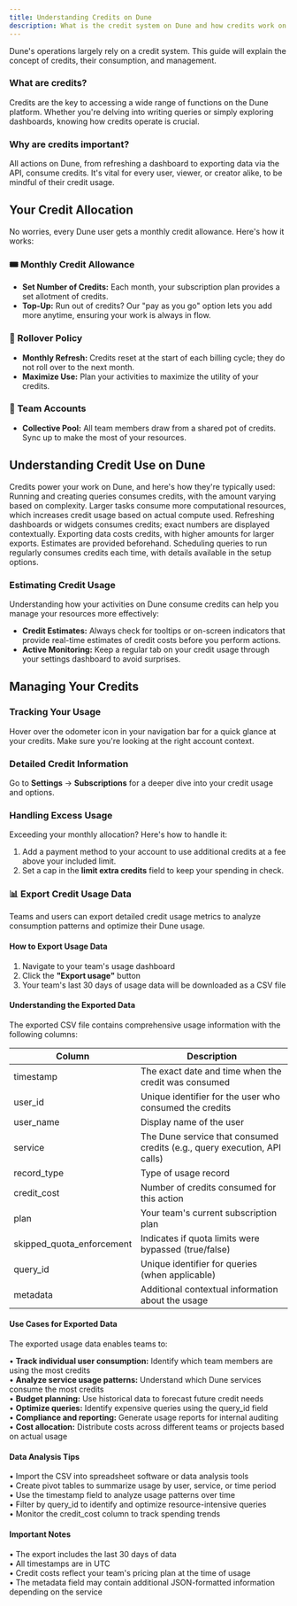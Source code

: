 ```yaml
---
title: Understanding Credits on Dune
description: What is the credit system on Dune and how credits work on Dune
---
```


Dune's operations largely rely on a credit system. This guide will explain the concept of credits, their consumption, and management.

### What are credits?
Credits are the key to accessing a wide range of functions on the Dune platform. Whether you're delving into writing queries or simply exploring dashboards, knowing how credits operate is crucial.

### Why are credits important?
All actions on Dune, from refreshing a dashboard to exporting data via the API, consume credits. It's vital for every user, viewer, or creator alike, to be mindful of their credit usage.

## Your Credit Allocation

No worries, every Dune user gets a monthly credit allowance. Here's how it works:

### 🎟️ Monthly Credit Allowance
- **Set Number of Credits:** Each month, your subscription plan provides a set allotment of credits.
- **Top-Up:** Run out of credits? Our "pay as you go" option lets you add more anytime, ensuring your work is always in flow.

### 🔄 Rollover Policy
- **Monthly Refresh:** Credits reset at the start of each billing cycle; they do not roll over to the next month.
- **Maximize Use:** Plan your activities to maximize the utility of your credits.

### 👥 Team Accounts
- **Collective Pool:** All team members draw from a shared pot of credits. Sync up to make the most of your resources.


## Understanding Credit Use on Dune
Credits power your work on Dune, and here's how they're typically used:
<CardGroup cols={2}>
  <Card title="Queries" icon="clipboard-question" href="web-app/query-editor/query-window">
    Running and creating queries consumes credits, with the amount varying based on complexity.
  </Card>
  <Card title="Engine Power" icon="gauge" href="/query-engine/query-executions#query-engine-size">
    Larger tasks consume more computational resources, which increases credit usage based on actual compute used.
  </Card>
  <Card title="Refreshes" icon="arrows-rotate" href="/web-app/dashboards#keeping-your-dashboard-up-to-date">
    Refreshing dashboards or widgets consumes credits; exact numbers are displayed contextually.
  </Card>
  <Card title="Exports" icon="file-export" href="/learning/how-tos/export-data-out">
    Exporting data costs credits, with higher amounts for larger exports. Estimates are provided beforehand.
  </Card>
  <Card title="Auto-Runs" icon="timer" href="/web-app/query-editor/query-scheduler">
    Scheduling queries to run regularly consumes credits each time, with details available in the setup options.
  </Card>
</CardGroup>

### Estimating Credit Usage
Understanding how your activities on Dune consume credits can help you manage your resources more effectively:
- **Credit Estimates:** Always check for tooltips or on-screen indicators that provide real-time estimates of credit costs before you perform actions.
- **Active Monitoring:** Keep a regular tab on your credit usage through your settings dashboard to avoid surprises.

## Managing Your Credits

### Tracking Your Usage
Hover over the odometer icon in your navigation bar for a quick glance at your credits. Make sure you're looking at the right account context.

### Detailed Credit Information
Go to **Settings** → **Subscriptions** for a deeper dive into your credit usage and options.

### Handling Excess Usage
Exceeding your monthly allocation? Here's how to handle it:
1. Add a payment method to your account to use additional credits at a fee above your included limit.
2. Set a cap in the **limit extra credits** field to keep your spending in check.

### 📊 Export Credit Usage Data
Teams and users can export detailed credit usage metrics to analyze consumption patterns and optimize their Dune usage.

#### How to Export Usage Data
1. Navigate to your team's usage dashboard
2. Click the **"Export usage"** button  
3. Your team's last 30 days of usage data will be downloaded as a CSV file

#### Understanding the Exported Data
The exported CSV file contains comprehensive usage information with the following columns:

| Column | Description |
|--------|-------------|
| timestamp | The exact date and time when the credit was consumed |
| user_id | Unique identifier for the user who consumed the credits |
| user_name | Display name of the user |
| service | The Dune service that consumed credits (e.g., query execution, API calls) |
| record_type | Type of usage record |
| credit_cost | Number of credits consumed for this action |
| plan | Your team's current subscription plan |
| skipped_quota_enforcement | Indicates if quota limits were bypassed (true/false) |
| query_id | Unique identifier for queries (when applicable) |
| metadata | Additional contextual information about the usage |

#### Use Cases for Exported Data
The exported usage data enables teams to:

• **Track individual user consumption:** Identify which team members are using the most credits  
• **Analyze service usage patterns:** Understand which Dune services consume the most credits  
• **Budget planning:** Use historical data to forecast future credit needs  
• **Optimize queries:** Identify expensive queries using the query_id field  
• **Compliance and reporting:** Generate usage reports for internal auditing  
• **Cost allocation:** Distribute costs across different teams or projects based on actual usage  

#### Data Analysis Tips
• Import the CSV into spreadsheet software or data analysis tools  
• Create pivot tables to summarize usage by user, service, or time period  
• Use the timestamp field to analyze usage patterns over time  
• Filter by query_id to identify and optimize resource-intensive queries  
• Monitor the credit_cost column to track spending trends  

#### Important Notes
• The export includes the last 30 days of data  
• All timestamps are in UTC  
• Credit costs reflect your team's pricing plan at the time of usage  
• The metadata field may contain additional JSON-formatted information depending on the service  